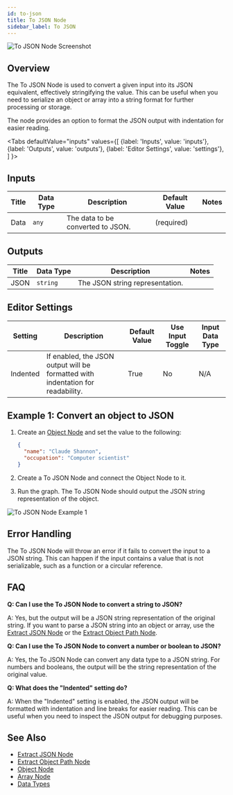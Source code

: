 ```yaml
---
id: to-json
title: To JSON Node
sidebar_label: To JSON
---
```



![To JSON Node Screenshot](./assets/to-json-node.png)

## Overview

The To JSON Node is used to convert a given input into its JSON equivalent, effectively stringifying the value. This can be useful when you need to serialize an object or array into a string format for further processing or storage.

The node provides an option to format the JSON output with indentation for easier reading.

<Tabs
  defaultValue="inputs"
  values={[
    {label: 'Inputs', value: 'inputs'},
    {label: 'Outputs', value: 'outputs'},
    {label: 'Editor Settings', value: 'settings'},
  ]
}>

<TabItem value="inputs">

## Inputs

| Title | Data Type | Description                         | Default Value | Notes |
| ----- | --------- | ----------------------------------- | ------------- | ----- |
| Data  | `any`     | The data to be converted to JSON.   | (required)    |       |

</TabItem>

<TabItem value="outputs">

## Outputs

| Title | Data Type | Description                        | Notes |
| ----- | --------- | ---------------------------------- | ----- |
| JSON  | `string`  | The JSON string representation.    |       |

</TabItem>

<TabItem value="settings">

## Editor Settings

| Setting  | Description                                                                 | Default Value | Use Input Toggle | Input Data Type |
| -------- | --------------------------------------------------------------------------- | ------------- | ---------------- | --------------- |
| Indented | If enabled, the JSON output will be formatted with indentation for readability. | True          | No               | N/A             |

</TabItem>

</Tabs>

## Example 1: Convert an object to JSON

1. Create an [Object Node](./object.mdx) and set the value to the following:

   ```json
   {
     "name": "Claude Shannon",
     "occupation": "Computer scientist"
   }
   ```

2. Create a To JSON Node and connect the Object Node to it.
3. Run the graph. The To JSON Node should output the JSON string representation of the object.

![To JSON Node Example 1](./assets/to-json-node-example-01.png)

## Error Handling

The To JSON Node will throw an error if it fails to convert the input to a JSON string. This can happen if the input contains a value that is not serializable, such as a function or a circular reference.

## FAQ

**Q: Can I use the To JSON Node to convert a string to JSON?**

A: Yes, but the output will be a JSON string representation of the original string. If you want to parse a JSON string into an object or array, use the [Extract JSON Node](./extract-json.mdx) or the [Extract Object Path Node](./extract-object-path.mdx).

**Q: Can I use the To JSON Node to convert a number or boolean to JSON?**

A: Yes, the To JSON Node can convert any data type to a JSON string. For numbers and booleans, the output will be the string representation of the original value.

**Q: What does the "Indented" setting do?**

A: When the "Indented" setting is enabled, the JSON output will be formatted with indentation and line breaks for easier reading. This can be useful when you need to inspect the JSON output for debugging purposes.

## See Also

- [Extract JSON Node](./extract-json.mdx)
- [Extract Object Path Node](./extract-object-path.mdx)
- [Object Node](./object.mdx)
- [Array Node](./array.mdx)
- [Data Types](../user-guide/data-types.md)
